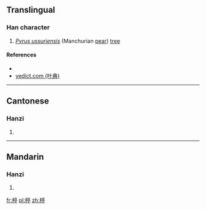 ==Translingual==

===Han character===
{{Han char|rn=75|rad=木|as=09|sn=13|four=40921|canj=DYRN|ids=⿰木亭}}

# ''[[w:Pyrus ussuriensis|Pyrus ussuriensis]]'' (Manchurian [[pear]]) [[tree]]

====References====
* {{Han ref|kx=0540.100|dkj=15151|dj=0927.170|hdz=21254.090|uh=695F|ud=26975|bh=DDCA|bd=56778}}
*[http://yedict.com/htm/69/695F.htm yedict.com (叶典)]

----

==Cantonese==

===Hanzi===
{{yue-hanzi|jyut=|y=ting4}}

# {{defn|lang=yue|sort=木09}}

----

==Mandarin==

===Hanzi===
{{cmn-hanzi|pin=[[tíng]] ([[ting2]]), [[yuán]] ([[yuan2]])|wg=t'ing<sup>2</sup>, yüan<sup>2</sup>}}

# {{defn|lang=cmn|sort=木09}}

[[fr:楟]]
[[pl:楟]]
[[zh:楟]]